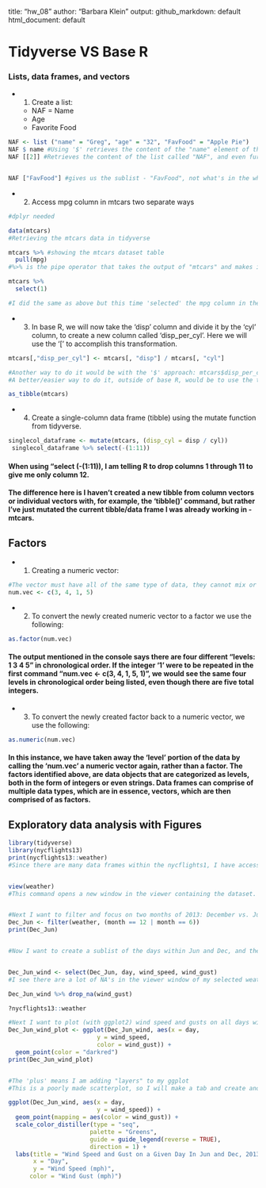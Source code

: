 title: "hw_08"
author: "Barbara Klein"
output:
  github_markdown: default
  html_document: default
 

# **Tidyverse VS Base R**
### **Lists, data frames, and vectors**

* 1. Create a list: 

  + NAF = Name 
  + Age 
  + Favorite Food 
  
```r
NAF <- list ("name" = "Greg", "age" = "32", "FavFood" = "Apple Pie")
NAF $ name #Using '$' retrieves the content of the "name" element of the sublist within the NAF list.
NAF [[2]] #Retrieves the content of the list called "NAF", and even further to sublist #2, or in this case "age". Using two brackets are needed when accessing super specific elements of my list, or any list. If one were trying to access the second element of the list 'NAF', it could be accessed by either the name, or the number of the element.


NAF ["FavFood"] #gives us the sublist - "FavFood", not what's in the whole list of NAF.
```

* 2. Access mpg column in mtcars two separate ways

```r
#dplyr needed

data(mtcars) 
#Retrieving the mtcars data in tidyverse

mtcars %>% #showing the mtcars dataset table
  pull(mpg) 
#%>% is the pipe operator that takes the output of "mtcars" and makes it the input of 'pull mpg'. In other words you take the mtcars data, THEN (Then=%>%) you pull the mpg data within mtcars. 

mtcars %>%
  select(1) 

#I did the same as above but this time 'selected' the mpg column in the mtcars dataset. I knew it was the first column as shown by the mtcars dataset table above. 
```

* 3. In base R, we will now take the 'disp' column and divide it by the 'cyl' column, to create a new column called 'disp_per_cyl'. Here we will use the '[' to accomplish this transformation.

```r
mtcars[,"disp_per_cyl"] <- mtcars[, "disp"] / mtcars[, "cyl"]

#Another way to do it would be with the '$' approach: mtcars$disp_per_cyl <- mtcars$disp / mtcars$cyl
#A better/easier way to do it, outside of base R, would be to use the transform function: displacement_per_cylinder <- transform(disp_per_cyl = disp/cyl)

as_tibble(mtcars)
```


* 4. Create a single-column data frame (tibble) using the mutate function from tidyverse. 
```r
singlecol_dataframe <- mutate(mtcars, (disp_cyl = disp / cyl))
 singlecol_dataframe %>% select(-(1:11)) 
```
#### When using "select (-(1:11)), I am telling R to drop columns 1 through 11 to give me only column 12.
#### The difference here is I haven't created a new tibble from column vectors or individual vectors with, for example, the 'tibble()' command, but rather I've just mutated the current tibble/data frame I was already working in - mtcars. 

## **Factors**
* 1. Creating a numeric vector:

```r
#The vector must have all of the same type of data, they cannot mix or be different from one another. An example would be that all of these elements are integers (numbers), and are not a mix of integers and characters. 
num.vec <- c(3, 4, 1, 5)
```

* 2. To convert the newly created numeric vector to a factor we use the following:

```r
as.factor(num.vec)
```
#### The output mentioned in the console says there are four different "levels: 1 3 4 5" in chronological order. If the integer '1' were to be repeated in the first command "num.vec <- c(3, 4, 1, 5, 1)", we would see the same four levels in chronological order being listed, even though there are five total integers. 
* 3. To convert the newly created factor back to a numeric vector, we use the following:

```r
as.numeric(num.vec)
```
#### In this instance, we have taken away the 'level' portion of the data by calling the 'num.vec' a numeric vector again, rather than a factor. The factors identified above, are data objects that are categorized as levels, both in the form of integers or even strings. Data frames can comprise of multiple data types, which are in essence, vectors, which are then comprised of as factors. 

## **Exploratory data analysis with Figures**
```r
library(tidyverse)
library(nycflights13)
print(nycflights13::weather) 
#Since there are many data frames within the nycflights1, I have accessed the data frame specific to recorded weather characteristics. It prints a tibble with 15 columns and 26, 115 rows.


view(weather) 
#This command opens a new window in the viewer containing the dataset. This is what I will be using to select different columns, integers, or characters to re-arrange or manipulate in different ways. 


#Next I want to filter and focus on two months of 2013: December vs. June. 
Dec_Jun <- filter(weather, (month == 12 | month == 6))
print(Dec_Jun)


#Now I want to create a sublist of the days within Jun and Dec, and their respective wind direction, speed, and gust measurements. I will do this using the sublist I just filtered 'Dec_Jun' 


Dec_Jun_wind <- select(Dec_Jun, day, wind_speed, wind_gust)
#I see there are a lot of NA's in the viewer window of my selected weather data. I want to drop all NA values in this column since they give no information I want. 

Dec_Jun_wind %>% drop_na(wind_gust) 

?nycflights13::weather

#Next I want to plot (with ggplot2) wind speed and gusts on all days within the months of Jun and Dec, respectively. 
Dec_Jun_wind_plot <- ggplot(Dec_Jun_wind, aes(x = day, 
                         y = wind_speed, 
                         color = wind_gust)) + 
  geom_point(color = "darkred")
print(Dec_Jun_wind_plot)


#The 'plus' means I am adding "layers" to my ggplot
#This is a poorly made scatterplot, so I will make a tab and create another scatterplot. 
```



```r
ggplot(Dec_Jun_wind, aes(x = day, 
                         y = wind_speed)) +
  geom_point(mapping = aes(color = wind_gust)) +
  scale_color_distiller(type = "seq", 
                       palette = "Greens", 
                       guide = guide_legend(reverse = TRUE), 
                       direction = 1) +
  labs(title = "Wind Speed and Gust on a Given Day In Jun and Dec, 2013", 
       x = "Day", 
       y = "Wind Speed (mph)",
      color = "Wind Gust (mph)")
```

